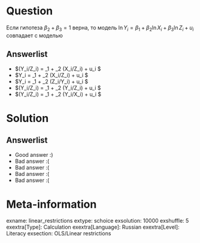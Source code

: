 Question
========
Если гипотеза $\beta_2 + \beta_3 = 1$ верна, то модель $\ln Y_i = \beta_1 + \beta_2 \ln X_i + \beta_3 \ln Z_i + u_i$ совпадает с моделью


Answerlist
----------
*  $\ln (Y_i/Z_i) = \beta_1 + \beta_2 \ln (X_i/Z_i) + u_i $
*  $\ln Y_i = \beta_1 + \beta_2 \ln (X_i/Z_i) + u_i $
*  $\ln Y_i = \beta_1 + \beta_2 \ln (Z_i/Y_i) + u_i $
*  $\ln (Y_i/Z_i) = \beta_1 + \beta_2 \ln (Y_i/Z_i) + u_i $
*  $\ln (Y_i/Z_i) = \beta_1 + \beta_2 \ln (Y_i/X_i) + u_i $

Solution
========

Answerlist
----------
*  Good answer :)
*  Bad answer :(
*  Bad answer :(
*  Bad answer :(
*  Bad answer :(

Meta-information
================
exname: linear_restrictions
extype: schoice
exsolution: 10000
exshuffle: 5
exextra[Type]: Calculation
exextra[Language]: Russian
exextra[Level]: Literacy
exsection: OLS/Linear restrictions
